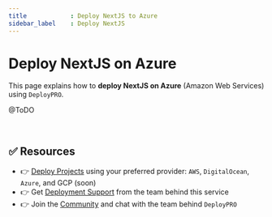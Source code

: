 ```yaml
---
title            : Deploy NextJS to Azure
sidebar_label    : Deploy NextJS
---
```


# Deploy NextJS on Azure 

This page explains how to **deploy NextJS on Azure** (Amazon Web Services) using `DeployPRO`.

@ToDO

<br />

## ✅ Resources

- 👉 [Deploy Projects](https://deploypro.dev/) using your preferred provider: `AWS`, `DigitalOcean`, `Azure`, and GCP (soon)
- 👉 Get [Deployment Support](https://deploypro.dev/support/) from the team behind this service
- 👉 Join the [Community](https://discord.gg/qQhjQZhnur) and chat with the team behind `DeployPRO`
